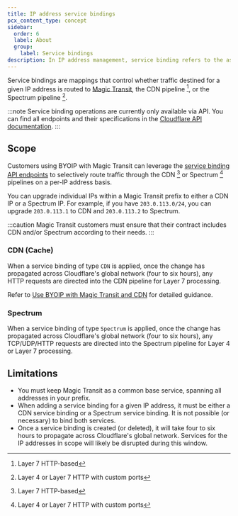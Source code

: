 ```yaml
---
title: IP address service bindings
pcx_content_type: concept
sidebar:
  order: 6
  label: About
  group:
    label: Service bindings
description: In IP address management, service binding refers to the association of IPs to specific Cloudflare services. Review the available options and the API endpoints to set up service bindings.
---
```


Service bindings are mappings that control whether traffic destined for a given IP address is routed to [Magic Transit](/magic-transit/), the CDN pipeline [^1], or the Spectrum pipeline [^2].

:::note
Service binding operations are currently only available via API. You can find all endpoints and their specifications in the [Cloudflare API documentation](/api/operations/ip-address-management-service-bindings-list-service-bindings).
:::

## Scope

Customers using BYOIP with Magic Transit can leverage the [service binding API endpoints](/api/operations/ip-address-management-service-bindings-list-service-bindings) to selectively route traffic through the CDN [^1] or Spectrum [^2] pipelines on a per-IP address basis.

You can upgrade individual IPs within a Magic Transit prefix to either a CDN IP or a Spectrum IP. For example, if you have `203.0.113.0/24`, you can upgrade `203.0.113.1` to CDN and `203.0.113.2` to Spectrum.

:::caution
Magic Transit customers must ensure that their contract includes CDN and/or Spectrum according to their needs.
:::

### CDN (Cache)

When a service binding of type `CDN` is applied, once the change has propagated across Cloudflare's global network (four to six hours), any HTTP requests are directed into the CDN pipeline for Layer 7 processing.

Refer to [Use BYOIP with Magic Transit and CDN](/byoip/service-bindings/magic-transit-with-cdn/) for detailed guidance.

### Spectrum

When a service binding of type `Spectrum` is applied, once the change has propagated across Cloudflare's global network (four to six hours), any TCP/UDP/HTTP requests are directed into the Spectrum pipeline for Layer 4 or Layer 7 processing.

## Limitations

- You must keep Magic Transit as a common base service, spanning all addresses in your prefix.
- When adding a service binding for a given IP address, it must be either a CDN service binding or a Spectrum service binding. It is not possible (or necessary) to bind both services.
-  Once a service binding is created (or deleted), it will take four to six hours to propagate across Cloudflare's global network. Services for the IP addresses in scope will likely be disrupted during this window.

[^1]: Layer 7 HTTP-based
[^2]: Layer 4 or Layer 7 HTTP with custom ports
